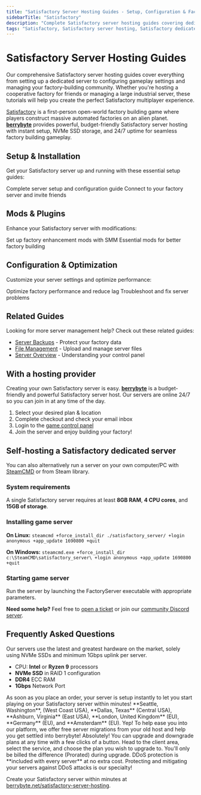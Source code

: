 ```yaml
---
title: "Satisfactory Server Hosting Guides - Setup, Configuration & Factory Management"
sidebarTitle: "Satisfactory"
description: "Complete Satisfactory server hosting guides covering dedicated server setup, configuration settings, factory optimization, and troubleshooting for the factory building game."
tags: "Satisfactory, Satisfactory server hosting, Satisfactory dedicated server, Satisfactory multiplayer, Satisfactory factory building"
---
```


# Satisfactory Server Hosting Guides

Our comprehensive Satisfactory server hosting guides cover everything from setting up a dedicated server to configuring gameplay settings and managing your factory-building community. Whether you're hosting a cooperative factory for friends or managing a large industrial server, these tutorials will help you create the perfect Satisfactory multiplayer experience.

[Satisfactory](https://store.steampowered.com/app/526870/Satisfactory/) is a first-person open-world factory building game where players construct massive automated factories on an alien planet. **[berrybyte](https://berrybyte.net/satisfactory-server-hosting)** provides powerful, budget-friendly Satisfactory server hosting with instant setup, NVMe SSD storage, and 24/7 uptime for seamless factory building gameplay.

## Setup & Installation

Get your Satisfactory server up and running with these essential setup guides:

<CardGroup cols={2}>
  <Card title="Setup Satisfactory Server" href="/games/satisfactory/setup-server" icon="server">
    Complete server setup and configuration guide
  </Card>
  <Card title="Join Your Server" href="/games/satisfactory/join-server" icon="users">
    Connect to your factory server and invite friends
  </Card>
</CardGroup>

## Mods & Plugins

Enhance your Satisfactory server with modifications:

<CardGroup cols={2}>
  <Card title="Installing Mods" href="/games/satisfactory/install-mods" icon="puzzle-piece">
    Set up factory enhancement mods with SMM
  </Card>
  <Card title="Popular Factory Mods" href="/games/satisfactory/popular-mods" icon="cog">
    Essential mods for better factory building
  </Card>
</CardGroup>

## Configuration & Optimization

Customize your server settings and optimize performance:

<CardGroup cols={2}>
  <Card title="Performance Optimization" href="/games/satisfactory/performance-optimization" icon="gauge">
    Optimize factory performance and reduce lag
  </Card>
  <Card title="Common Server Issues" href="/games/satisfactory/common-issues" icon="exclamation-triangle">
    Troubleshoot and fix server problems
  </Card>
</CardGroup>

## Related Guides

Looking for more server management help? Check out these related guides:

- [Server Backups](/panel/backups) - Protect your factory data
- [File Management](/panel/importing-files) - Upload and manage server files
- [Server Overview](/panel/overview) - Understanding your control panel

## With a hosting provider
Creating your own Satisfactory server is easy. **[berrybyte](https://berrybyte.net/satisfactory-server-hosting)** is a budget-friendly and powerful Satisfactory server host. Our servers are online 24/7 so you can join in at any time of the day.

1. Select your desired plan & location
2. Complete checkout and check your email inbox
3. Login to the [game control panel](https://game.berrybyte.net)
4. Join the server and enjoy building your factory!

## Self-hosting a Satisfactory dedicated server

You can also alternatively run a server on your own computer/PC with [SteamCMD](https://developer.valvesoftware.com/wiki/SteamCMD) or from Steam library.

### System requirements

A single Satisfactory server requires at least **8GB RAM**, **4 CPU cores**, and **15GB of storage**.

### Installing game server

**On Linux:**
`steamcmd +force_install_dir ./satisfactory_server/ +login anonymous +app_update 1690800 +quit`

**On Windows:**
`steamcmd.exe +force_install_dir c:\SteamCMD\satisfactory_server\ +login anonymous +app_update 1690800 +quit`

### Starting game server

Run the server by launching the FactoryServer executable with appropriate parameters.

**Need some help?** Feel free to [open a ticket](https://berrybyte.net/support) or join our [community Discord server](https://berrybyte.net/discord).

## Frequently Asked Questions

<AccordionGroup>

<Accordion title="What are the specs on the servers?">
Our servers use the latest and greatest hardware on the market, solely using NVMe SSDs and minimum 1Gbps uplink per server.

- CPU: **Intel** or **Ryzen 9** processors
- **NVMe SSD** in RAID 1 configuration
- **DDR4** ECC RAM
- **1Gbps** Network Port
</Accordion>

<Accordion title="How long does setup take?">
As soon as you place an order, your server is setup instantly to let you start playing on your Satisfactory server within minutes!
</Accordion>

<Accordion title="What locations are the servers in?">
**Seattle, Washington**, (West Coast USA), **Dallas, Texas** (Central USA), **Ashburn, Virginia** (East USA), **London, United Kingdom** (EU), **Germany** (EU), and **Amsterdam** (EU).
</Accordion>

<Accordion title="Can I migrate my existing server to berrybyte?">
Yep! To help ease you into our platform, we offer free server migrations from your old host and help you get settled into berrybyte!
</Accordion>

<Accordion title="Can I upgrade/downgrade my server later on?">
Absolutely! You can upgrade and downgrade plans at any time with a few clicks of a button. Head to the client area, select the service, and choose the plan you wish to upgrade to. You'll only be billed the difference (Prorated) during upgrade.
</Accordion>

<Accordion title="Are the servers DDoS protected?">
DDoS protection is **included with every server** at no extra cost. Protecting and mitigating your servers against DDoS attacks is our specialty!
</Accordion>

</AccordionGroup>

Create your Satisfactory server within minutes at [berrybyte.net/satisfactory-server-hosting](https://berrybyte.net/satisfactory-server-hosting).